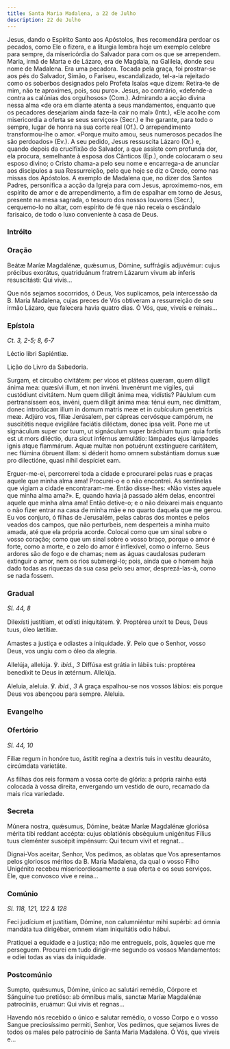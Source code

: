 ```yaml
---
title: Santa Maria Madalena, a 22 de Julho
description: 22 de Julho
---
```


<aside>
  Jesus, dando o Espírito Santo aos Apóstolos, lhes recomendára perdoar os
  pecados, como Ele o fizera, e a liturgia lembra hoje um exemplo celebre para
  sempre, da misericórdia do Salvador para com os que se arrependem. Maria, irmã
  de Marta e de Lázaro, era de Magdala, na Galileia, donde seu nome de Madalena.
  Era uma pecadora. Tocada pela graça, foi prostrar-se aos pés do Salvador,
  Simão, o Fariseu, escandalizado, tel-a-ia rejeitado como os soberbos
  designados pelo Profeta Isaías «que dizem: Retira-te de mim, não te aproximes,
  pois, sou puro». Jesus, ao contrário, «defende-a contra as calúnias dos
  orgulhosos» (Com.). Admirando a acção divina nessa alma «de ora em diante
  atenta a seus mandamentos, enquanto que os pecadores desejariam ainda faze-la
  cair no mal» (Intr.), «Ele acolhe com misericordia a oferta se seus serviços»
  (Secr.) e lhe garante, para todo o sempre, lugar de honra na sua corte real
  (Of.). O arrependimento transformou-lhe o amor. «Porque muito amou, seus
  numerosos pecados lhe são perdoados» (Ev.). A seu pedido, Jesus ressuscita
  Lázaro (Or.) e, quando depois da crucifixão do Salvador, a que assiste com
  profunda dor, ela procura, semelhante à esposa dos Cânticos (Ep.), onde
  colocaram o seu esposo divino; o Cristo chama-a pelo seu nome e encarrega-a de
  anunciar aos discípulos a sua Ressurreição, pelo que hoje se diz o Credo, como
  nas missas dos Apóstolos. A exemplo de Madalena que, no dizer dos Santos
  Padres, personifica a acção da Igreja para com Jesus, aproximemo-nos, em
  espírito de amor e de arrependimento, a fim de espalhar em torno de Jesus,
  presente na mesa sagrada, o tesouro dos nossos louvores (Secr.), cerquemo-lo
  no altar, com espírito de fé que não receia o escândalo farisaico, de todo o
  luxo conveniente à casa de Deus.
</aside>

### Intróito


<LinkCard
  href="/missal/comum/18virgensmartires2#intróito"
  title="Virgens Mártires - Missa Me exspectavérunt"
/>

### Oração

<div class="side-by-side not-content">

Beátæ Maríæ Magdalénæ, quǽsumus, Dómine, suffrágiis adjuvémur: cujus précibus exorátus, quatriduánum fratrem Lázarum vivum ab ínferis resuscitásti: Qui vivis...

Que nós sejamos socorridos, ó Deus, Vos suplicamos, pela intercessão da B. Maria Madalena, cujas preces de Vós obtiveram a ressurreição de seu irmão Lázaro, que falecera havia quatro dias. Ó Vós, que, viveis e reinais...

</div>

### Epístola

<em>Ct. 3, 2-5; 8, 6-7</em>

<div class="side-by-side not-content">

Léctio libri Sapiéntiæ.

Lição do Livro da Sabedoria.

Surgam, et circuíbo civitátem: per vicos et pláteas quæram, quem díligit ánima mea: quæsívi illum, et non invéni. Invenérunt me vígiles, qui custódiunt civitátem. Num quem díligit ánima mea, vidístis? Páululum cum pertransíssem eos, invéni, quem díligit ánima mea: ténui eum, nec dimíttam, donec introdúcam illum in domum matris meæ et in cubículum genetrícis meæ. Adjúro vos, fíliæ Jerúsalem, per cápreas cervósque campórum, ne suscitétis neque evigiláre faciátis diléctam, donec ipsa velit. Pone me ut signáculum super cor tuum, ut signáculum super bráchium tuum: quia fortis est ut mors diléctio, dura sicut inférnus æmulátio: lámpades ejus lámpades ignis atque flammárum. Aquæ multæ non potuérunt exstínguere caritátem, nec flúmina óbruent illam: si déderit homo omnem substántiam domus suæ pro dilectióne, quasi nihil despíciet eam.

Erguer-me-ei, percorrerei toda a cidade e procurarei pelas ruas e praças aquele que minha alma ama! Procurei-o e o não encontrei. As sentinelas que vigiam a cidade encontraram-me. Então disse-lhes: «Não vistes aquele que minha alma ama?». E, quando havia já passado além delas, encontrei aquele que minha alma ama! Então detive-o; e o não deixarei mais enquanto o não fizer entrar na casa de minha mãe e no quarto daquela que me gerou. Eu vos conjuro, ó filhas de Jerusalém, pelas cabras dos montes e pelos veados dos campos, que não perturbeis, nem desperteis a minha muito amada, até que ela própria acorde. Colocai como que um sinal sobre o vosso coração; como que um sinal sobre o vosso braço, porque o amor é forte, como a morte, e o zelo do amor é inflexível, como o inferno. Seus ardores são de fogo e de chamas; nem as águas caudalosas puderam extinguir o amor, nem os rios submergi-lo; pois, ainda que o homem haja dado todas as riquezas da sua casa pelo seu amor, desprezá-las-á, como se nada fossem.

</div>

### Gradual

<em>Sl. 44, 8</em>

<div class="side-by-side not-content">

Dilexísti justítiam, et odísti iniquitátem. ℣. Proptérea unxit te Deus, Deus tuus, óleo lætítiæ.

Amastes a justiça e odiastes a iniquidade. ℣. Pelo que o Senhor, vosso Deus, vos ungiu com o óleo da alegria.

Allelúja, allelúja. ℣. <em>ibid., 3</em> Diffúsa est grátia in lábiis tuis: proptérea benedíxit te Deus in ætérnum. Allelúja.

Aleluia, aleluia. ℣. <em>ibid., 3</em> A graça espalhou-se nos vossos lábios: eis porque Deus vos abençoou para sempre. Aleluia.

</div>

### Evangelho

<LinkCard
  href="/missal/quaresma/quad5-4#evangelho"
  title="Quinta-feira da Semana da Paixão - Estação em Santo Apolinário"
/>

### Ofertório

<em>Sl. 44, 10</em>

<div class="side-by-side not-content">

Fíliæ regum in honóre tuo, ástitit regína a dextris tuis in vestítu deauráto, circúmdata varietáte.

As filhas dos reis formam a vossa corte de glória: a própria rainha está colocada à vossa direita, envergando um vestido de ouro, recamado da mais rica variedade.

</div>

### Secreta

<div class="side-by-side not-content">

Múnera nostra, quǽsumus, Dómine, beátæ Maríæ Magdalénæ gloriósa mérita tibi reddant accépta: cujus oblatiónis obséquium unigénitus Fílius tuus cleménter suscépit impénsum: Qui tecum vivit et regnat...

Dignai-Vos aceitar, Senhor, Vos pedimos, as oblatas que Vos apresentamos pelos gloriosos méritos da B. Maria Madalena, da qual o vosso Filho Unigénito recebeu misericordiosamente a sua oferta e os seus serviços. Ele, que convosco vive e reina...

</div>

### Comúnio

<em>Sl. 118, 121, 122 & 128</em>

<div class="side-by-side not-content">

Feci judícium et justítiam, Dómine, non calumniéntur mihi supérbi: ad ómnia mandáta tua dirigébar, omnem viam iniquitátis odio hábui.

Pratiquei a equidade e a justiça; não me entregueis, pois, àqueles que me perseguem. Procurei em tudo dirigir-me segundo os vossos Mandamentos: e odiei todas as vias da iniquidade.

</div>

### Postcomúnio

<div class="side-by-side not-content">

Sumpto, quǽsumus, Dómine, único ac salutári remédio, Córpore et Sánguine tuo pretióso: ab ómnibus malis, sanctæ Maríæ Magdalénæ patrocíniis, eruámur: Qui vivis et regnas...

Havendo nós recebido o único e salutar remédio, o vosso Corpo e o vosso Sangue preciosíssimo permiti, Senhor, Vos pedimos, que sejamos livres de todos os males pelo patrocínio de Santa Maria Madalena. Ó Vós, que viveis e...

</div>
